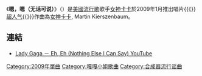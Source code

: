{{Infobox Single
| Name           = 嗯，嗯（无话可说）
| Cover          = GAGA_EH_EH.jpg
| Alt            = Head shot of a blond woman from the left. She places her left hand on her forehead and tilts it backwards. The arm is painted in blue and violet colors and glitters are pasted on it. Similar glitters are placed on the woman's left cheek also.
| Artist         = [[女神卡卡|女神卡卡]]
| Album          = [[超人气_(专辑)|超人气]]
| Released       = {{Start date|2009|01|10}}<br /><small>(詳見[[#發行歷史|發行歷史]])</small>
| Format         = [[單曲|單曲]]，[[音樂下載|數位下載]]
| Recorded       = 2008年
| Genre          = Electropop , europop
| Length         = 2:57
| Label          = [[Intercope|Interscope Rocords]], Streamline, [[Kon_Live|Kon Live]], [[Cherrytree_Records|Cherrytree]]
| Writer         = [[女神卡卡|女神卡卡]], Martin Kierszenbaum
| Producer       = Martin Kierszenbaum
| Audio sample?  = 
| Certification  = 
| Chronology     = [[女神卡卡|女神卡卡]]單曲
| Last single    = 《[[无动于衷_(嘎嘎小姐单曲)|Poker Face]]》 （2008年）
| This single    = '''《Eh, Eh (Nothing Else I Can Say)》'''<br />（2009年）
| Next single    = 《[[爱情游戏|LoveGame]]》 （2009年）
| Misc           = 
}}
《'''嗯，嗯（无话可说）'''》（{{lang-en|-{''Eh, Eh (Nothing Else I Can Say)''}-}}）是[[美國|美國]][[流行歌|流行歌]]歌手[[女神卡卡|女神卡卡]]於2009年1月推出唱片{{《}}[[超人气_(专辑)|超人气]]{{》}}作曲為[[女神卡卡|女神卡卡]], Martin Kierszenbaum。

== 連結 ==
* [http://www.youtube.com/watch?v=mVEG793G3N4 Lady Gaga － Eh, Eh (Nothing Else I Can Say) YouTube] {{Wayback|url=http://www.youtube.com/watch?v=mVEG793G3N4 |date=20220326055659 }}

{{Lady Gaga songs}}

{{DEFAULTSORT:Eh, Eh (Nothing Else I Can Say)}}
[[Category:2009年單曲|Category:2009年單曲]]
[[Category:嘎嘎小姐歌曲|Category:嘎嘎小姐歌曲]]
[[Category:合成器流行谣曲|Category:合成器流行谣曲]]